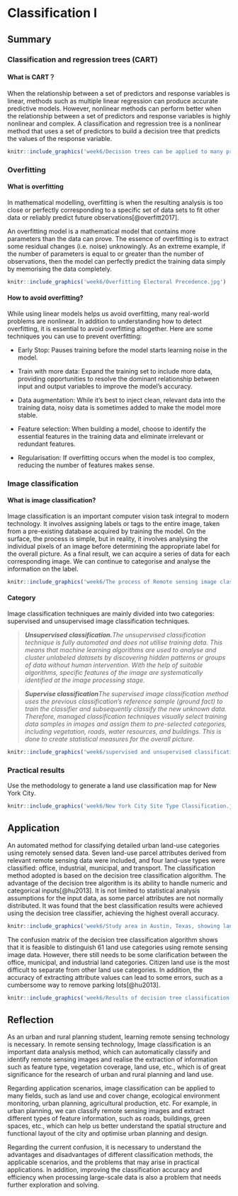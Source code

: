 # Classification I

## Summary

### Classification and regression trees (CART)

#### What is CART？

When the relationship between a set of predictors and response variables is linear, methods such as multiple linear regression can produce accurate predictive models. However, nonlinear methods can perform better when the relationship between a set of predictors and response variables is highly nonlinear and complex. A classification and regression tree is a nonlinear method that uses a set of predictors to build a decision tree that predicts the values of the response variable.

```r
knitr::include_graphics('week6/Decision trees can be applied to many predictor variables.jpg')
```

### Overfitting

#### What is overfitting

In mathematical modelling, overfitting is when the resulting analysis is too close or perfectly corresponding to a specific set of data sets to fit other data or reliably predict future observations[@overfitt2017].

An overfitting model is a mathematical model that contains more parameters than the data can prove. The essence of overfitting is to extract some residual changes (i.e. noise) unknowingly. As an extreme example, if the number of parameters is equal to or greater than the number of observations, then the model can perfectly predict the training data simply by memorising the data completely.

```r
knitr::include_graphics('week6/Overfitting Electoral Precedence.jpg')
```

#### How to avoid overfitting?

While using linear models helps us avoid overfitting, many real-world problems are nonlinear. In addition to understanding how to detect overfitting, it is essential to avoid overfitting altogether. Here are some techniques you can use to prevent overfitting:

-   Early Stop: Pauses training before the model starts learning noise in the model.

-   Train with more data: Expand the training set to include more data, providing opportunities to resolve the dominant relationship between input and output variables to improve the model's accuracy.

-   Data augmentation: While it's best to inject clean, relevant data into the training data, noisy data is sometimes added to make the model more stable.

-   Feature selection: When building a model, choose to identify the essential features in the training data and eliminate irrelevant or redundant features.

-   Regularisation: If overfitting occurs when the model is too complex, reducing the number of features makes sense.

### Image classification

#### What is image classification?

Image classification is an important computer vision task integral to modern technology. It involves assigning labels or tags to the entire image, taken from a pre-existing database acquired by training the model. On the surface, the process is simple, but in reality, it involves analysing the individual pixels of an image before determining the appropriate label for the overall picture. As a final result, we can acquire a series of data for each corresponding image. We can continue to categorise and analyse the information on the label.

```r
knitr::include_graphics('week6/The process of Remote sensing image classification method based on SDAE.jpg')
```

#### Category

Image classification techniques are mainly divided into two categories: supervised and unsupervised image classification techniques.

> ***Unsupervised classification.**The unsupervised classification technique is fully automated and does not utilise training data. This means that machine learning algorithms are used to analyse and cluster unlabeled datasets by discovering hidden patterns or groups of data without human intervention. With the help of suitable algorithms, specific features of the image are systematically identified at the image processing stage.*

> ***Supervise classification**The supervised image classification method uses the previous classification's reference sample (ground fact) to train the classifier and subsequently classify the new unknown data. Therefore, managed classification techniques visually select training data samples in images and assign them to pre-selected categories, including vegetation, roads, water resources, and buildings. This is done to create statistical measures for the overall picture.*

```r
knitr::include_graphics('week6/supervised and unsupervised classification.jpg')
```

### Practical results

Use the methodology to generate a land use classification map for New York City.

```r
knitr::include_graphics('week6/New York City Site Type Classification.jpg')
```

## Application

An automated method for classifying detailed urban land-use categories using remotely sensed data. Seven land-use parcel attributes derived from relevant remote sensing data were included, and four land-use types were classified: office, industrial, municipal, and transport. The classification method adopted is based on the decision tree classification algorithm. The advantage of the decision tree algorithm is its ability to handle numeric and categorical inputs[@hu2013]. It is not limited to statistical analysis assumptions for the input data, as some parcel attributes are not normally distributed. It was found that the best classification results were achieved using the decision tree classifier, achieving the highest overall accuracy.

```r
knitr::include_graphics('week6/Study area in Austin, Texas, showing land use.jpg')
```

The confusion matrix of the decision tree classification algorithm shows that it is feasible to distinguish 61 land use categories using remote sensing image data. However, there still needs to be some clarification between the office, municipal, and industrial land categories. Citizen land use is the most difficult to separate from other land use categories. In addition, the accuracy of extracting attribute values can lead to some errors, such as a cumbersome way to remove parking lots[@hu2013].

```r
knitr::include_graphics('week6/Results of decision tree classification.jpg')
```

## Reflection

As an urban and rural planning student, learning remote sensing technology is necessary. In remote sensing technology, Image classification is an important data analysis method, which can automatically classify and identify remote sensing images and realise the extraction of information such as feature type, vegetation coverage, land use, etc., which is of great significance for the research of urban and rural planning and land use.

Regarding application scenarios, image classification can be applied to many fields, such as land use and cover change, ecological environment monitoring, urban planning, agricultural production, etc. For example, in urban planning, we can classify remote sensing images and extract different types of feature information, such as roads, buildings, green spaces, etc., which can help us better understand the spatial structure and functional layout of the city and optimise urban planning and design.

Regarding the current confusion, it is necessary to understand the advantages and disadvantages of different classification methods, the applicable scenarios, and the problems that may arise in practical applications. In addition, improving the classification accuracy and efficiency when processing large-scale data is also a problem that needs further exploration and solving.
